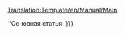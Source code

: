 <noinclude>[[Translation:Template/en/Manual/Main]]</noinclude><noinclude></noinclude>:<div class="noprint relarticle mainarticle">''Основная статья: [[{{{1}}}|{{{l1|{{{1}}}}}}]]</div>